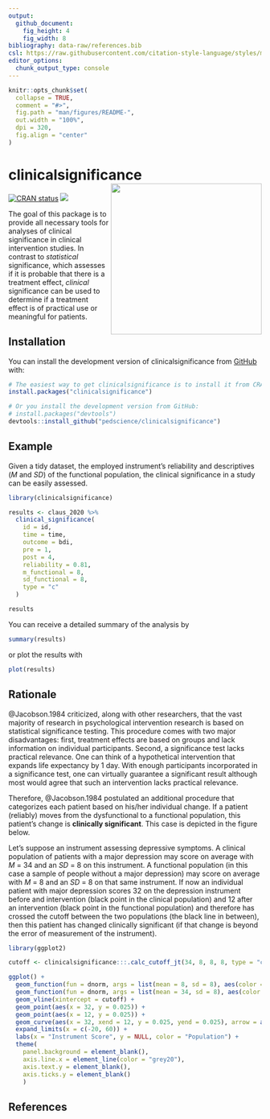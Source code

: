 ```yaml
---
output: 
  github_document:
    fig_height: 4
    fig_width: 8
bibliography: data-raw/references.bib
csl: https://raw.githubusercontent.com/citation-style-language/styles/master/apa.csl
editor_options: 
  chunk_output_type: console
---
```


<!-- README.md is generated from README.Rmd. Please edit that file -->

```r
knitr::opts_chunk$set(
  collapse = TRUE,
  comment = "#>",
  fig.path = "man/figures/README-",
  out.width = "100%",
  dpi = 320,
  fig.align = "center"
)
```

# clinicalsignificance <img src="man/figures/logo.png" width="300" align="right" />

<!-- badges: start -->

[![CRAN status](https://www.r-pkg.org/badges/version/clinicalsignificance)](https://CRAN.R-project.org/package=clinicalsignificance)
[![](https://app.codecov.io/gh/pedscience/clinicalsignificance/branch/main/graph/badge.svg)](https://app.codecov.io/gh/pedscience/clinicalsignificance)
<!-- badges: end -->

The goal of this package is to provide all necessary tools for analyses of clinical significance in clinical intervention studies. In contrast to *statistical* significance, which assesses if it is probable that there is a treatment effect, *clinical* significance can be used to determine if a treatment effect is of practical use or meaningful for patients.

## Installation

You can install the development version of clinicalsignificance from [GitHub](https://github.com/) with:

``` r
# The easiest way to get clinicalsignificance is to install it from CRAN:
install.packages("clinicalsignificance")

# Or you install the development version from GitHub:
# install.packages("devtools")
devtools::install_github("pedscience/clinicalsignificance")
```



## Example

Given a tidy dataset, the employed instrument's reliability and descriptives (*M* and *SD*) of the functional population, the clinical significance in a study can be easily assessed.

```r
library(clinicalsignificance)

results <- claus_2020 %>% 
  clinical_significance(
    id = id, 
    time = time, 
    outcome = bdi, 
    pre = 1, 
    post = 4, 
    reliability = 0.81, 
    m_functional = 8, 
    sd_functional = 8, 
    type = "c"
  )

results
```

You can receive a detailed summary of the analysis by

```r
summary(results)
```

or plot the results with

```r
plot(results)
```


## Rationale

@Jacobson.1984 criticized, along with other researchers, that the vast majority of research in psychological intervention research is based on statistical significance testing. This procedure comes with two major disadvantages: first, treatment effects are based on groups and lack information on individual participants. Second, a significance test lacks practical relevance. One can think of a hypothetical intervention that expands life expectancy by 1 day. With enough participants incorporated in a significance test, one can virtually guarantee a significant result although most would agree that such an intervention lacks practical relevance.

Therefore, @Jacobson.1984 postulated an additional procedure that categorizes each patient based on his/her individual change. If a patient (reliably) moves from the dysfunctional to a functional population, this patient's change is **clinically significant**. This case is depicted in the figure below. 

Let's suppose an instrument assessing depressive symptoms. A clinical population of patients with a major depression may score on average with _M_ = 34 and an _SD_ = 8 on this instrument. A functional population (in this case a sample of people without a major depression) may score on average with _M_ = 8 and an _SD_ = 8 on that same instrument. If now an individual patient with major depression scores 32 on the depression instrument before and intervention (black point in the clinical population) and 12 after an intervention (black point in the functional population) and therefore has crossed the cutoff between the two populations (the black line in between), then this patient has changed clinically significant (if that change is beyond the error of measurement of the instrument).

```r
library(ggplot2)

cutoff <- clinicalsignificance:::.calc_cutoff_jt(34, 8, 8, 8, type = "c")$value

ggplot() +
  geom_function(fun = dnorm, args = list(mean = 8, sd = 8), aes(color = "Functional"), n = 200) +
  geom_function(fun = dnorm, args = list(mean = 34, sd = 8), aes(color = "Clinical"), n = 200) +
  geom_vline(xintercept = cutoff) +
  geom_point(aes(x = 32, y = 0.025)) +
  geom_point(aes(x = 12, y = 0.025)) +
  geom_curve(aes(x = 32, xend = 12, y = 0.025, yend = 0.025), arrow = arrow(length = unit(0.5, "lines"), type = "closed"), color = "grey20") +
  expand_limits(x = c(-20, 60)) +
  labs(x = "Instrument Score", y = NULL, color = "Population") +
  theme(
    panel.background = element_blank(),
    axis.line.x = element_line(color = "grey20"),
    axis.text.y = element_blank(),
    axis.ticks.y = element_blank()
    )

```


## References
